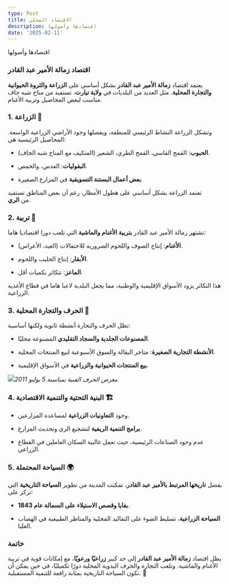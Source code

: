 ```yaml
---
type: Post
title: الاقتصاد المحلي
description: اقتصادها وأصولها
date: '2025-02-11'
---
```

اقتصادها وأصولها

### **اقتصاد زمالة الأمير عبد القادر**

يعتمد اقتصاد **زمالة الأمير عبد القادر** بشكل أساسي على **الزراعة والثروة الحيوانية والتجارة المحلية**. مثل العديد من البلديات في **ولاية تيارت**، تستفيد من مناخ شبه جاف مناسب لبعض المحاصيل وتربية الأغنام.



### **1. الزراعة** 🌾

وتشكل الزراعة النشاط الرئيسي للمنطقة، ويفضلها وجود الأراضي الزراعية الواسعة. المحاصيل الرئيسية هي:

*   **الحبوب**: القمح القاسي، القمح الطري، الشعير (المتكيف مع المناخ شبه الجاف).

*   **البقوليات**: العدس، والحمص.

*   **بعض أعمال البستنة التسويقية** في المزارع الصغيرة.

تعتمد الزراعة بشكل أساسي على هطول الأمطار، رغم أن بعض المناطق تستفيد من **الري**.



### **2. تربية** 🐑

تشتهر زمالة الأمير عبد القادر **بتربية الأغنام والماشية** التي تلعب دورا اقتصاديا هاما:

*   **الأغنام**: إنتاج الصوف واللحوم الضرورية للاحتفالات (العيد، الأعراس).

*   **الأبقار**: إنتاج الحليب واللحوم.

*   **الماعز**: تتكاثر بكميات أقل.

هذا التكاثر يزود الأسواق الإقليمية والوطنية، مما يجعل البلدية لاعبا هاما في قطاع الأغذية الزراعية.



### **3. الحرف والتجارة المحلية** 🏺

تظل الحرف والتجارة أنشطة ثانوية ولكنها أساسية:

*   **المصنوعات الجلدية والسجاد التقليدي** المصنوعة محليًا.

*   **الأنشطة التجارية الصغيرة**: متاجر البقالة والسوق الأسبوعية لبيع المنتجات المحلية.

*   **بيع المنتجات الحيوانية والزراعية** في الأسواق الإقليمية.



![](https://taguine.netlify.app/_next/image?url=%2Fimages%2FArtisanat_5_Juillet_2011_068.jpg\&w=3840\&q=75)*معرض الحرف الفنية بمناسبة 5 يوليو 2011*



### **4. البنية التحتية والتنمية الاقتصادية** 🏗️

*   وجود **التعاونيات الزراعية** لمساعدة المزارعين.

*   **برامج التنمية الريفية** لتشجيع الري وتحديث المزارع.

*   عدم وجود الصناعات الرئيسية، حيث تعمل غالبية السكان العاملين في القطاع الزراعي.



### **5. السياحة المحتملة 🌍**

بفضل **تاريخها المرتبط بالأمير عبد القادر**، تمكنت المدينة من تطوير **السياحة التاريخية** التي تركز على:

*   **بقايا وقصص الاستيلاء على السمالة عام 1843**.

*   **السياحة الزراعية**، تسليط الضوء على التقاليد المحلية والمناظر الطبيعية في الهضاب العليا.



### **خاتمة**

يظل اقتصاد **زمالة الأمير عبد القادر** إلى حد كبير **زراعيًا ورعويًا**، مع إمكانات قوية في تربية الأغنام والماشية. وتلعب التجارة والحرف اليدوية المحلية دورًا تكميليًا، في حين يمكن أن تكون السياحة التاريخية بمثابة رافعة للتنمية المستقبلية. 🚜



